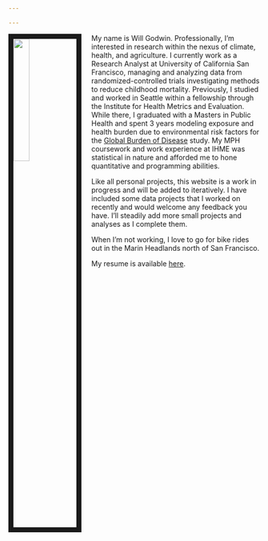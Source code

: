 ```yaml
---

---
```


<img src="images/portrait_pic.JPG" style="width:25%; border:10px solid; margin-right: 20px" align="left">

My name is Will Godwin. Professionally, I'm interested in research within the nexus of climate, health, and agriculture. I currently work as a Research Analyst at University of California San Francisco, managing and analyzing data from randomized-controlled trials investigating methods to reduce childhood mortality. Previously, I studied and worked in Seattle within a fellowship through the Institute for Health Metrics and Evaluation. While there, I graduated with a Masters in Public Health and spent 3 years modeling exposure and health burden due to environmental risk factors for the [Global Burden of Disease](https://www.thelancet.com/gbd) study. My MPH coursework and work experience at IHME was statistical in nature and afforded me to hone quantitative and programming abilities. 

Like all personal projects, this website is a work in progress and will be added to iteratively. I have included some data projects that I worked on recently and would welcome any feedback you have. I'll steadily add more small projects and analyses as I complete them.

When I'm not working, I love to go for bike rides out in the Marin Headlands north of San Francisco.

My resume is available [here](files/CV-WGodwin.pdf).
